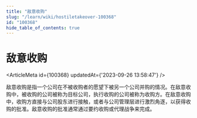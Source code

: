 ```yaml
---
title: "敌意收购"
slug: "/learn/wiki/hostiletakeover-100368"
id: "100368"
hide_table_of_contents: true
---
```



# 敌意收购

<ArticleMeta id={100368} updatedAt={'2023-09-26 13:58:47'} />
<div className='border-solid border-b border-t-0 my-4 border-[var(--ifm-color-gray-300)]' />

敌意收购是指一个公司在不被收购者的愿望下被另一个公司并购的情况。在敌意收购中，被收购的公司被称为目标公司，执行收购的公司被称为收购方。在敌意收购中，收购方直接与公司股东进行接触，或者与公司管理层进行激烈角逐，以获得收购的批准。敌意收购的批准通常通过要约收购或代理战争来完成。
